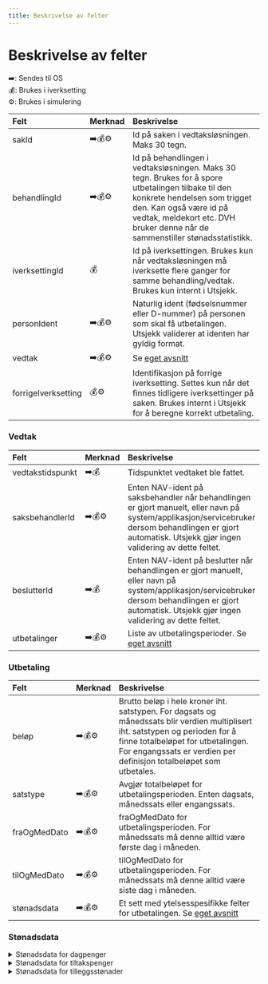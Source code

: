```yaml
---
title: Beskrivelse av felter
---
```


# Beskrivelse av felter

➡️: Sendes til OS<br/>
💰: Brukes i iverksetting<br/>
⚙️: Brukes i simulering<br/>


| Felt                | Merknad | Beskrivelse                                                                                                                                                                                                                                  |
|:--------------------|:--------|:---------------------------------------------------------------------------------------------------------------------------------------------------------------------------------------------------------------------------------------------|
| sakId               | ➡️💰⚙️  | Id på saken i vedtaksløsningen. Maks 30 tegn.                                                                                                                                                                                                |
| behandlingId        | ➡️💰⚙️  | Id på behandlingen i vedtaksløsningen. Maks 30 tegn. Brukes for å spore utbetalingen tilbake til den konkrete hendelsen som trigget den. Kan også være id på vedtak, meldekort etc. DVH bruker denne når de sammenstiller stønadsstatistikk. |
| iverksettingId      | 💰      | Id på iverksettingen. Brukes kun når vedtaksløsningen må iverksette flere ganger for samme behandling/vedtak. Brukes kun internt i Utsjekk.                                                                                                  |
| personIdent         | ➡️💰⚙️  | Naturlig ident (fødselsnummer eller D-nummer) på personen som skal få utbetalingen. Utsjekk validerer at identen har gyldig format.                                                                                                          |
| vedtak              | ➡️💰⚙️  | Se [eget avsnitt](#vedtak)                                                                                                                                                                                                                   |
| forrigeIverksetting | 💰⚙️    | Identifikasjon på forrige iverksetting. Settes kun når det finnes tidligere iverksettinger på saken. Brukes internt i Utsjekk for å beregne korrekt utbetaling.                                                                              |

### Vedtak

| Felt             | Merknad | Beskrivelse                                                                                                                                                                                                |
|:-----------------|:--------|:-----------------------------------------------------------------------------------------------------------------------------------------------------------------------------------------------------------|
| vedtakstidspunkt | ➡️💰    | Tidspunktet vedtaket ble fattet.                                                                                                                                                                           |
| saksbehandlerId  | ➡️💰⚙️  | Enten NAV-ident på saksbehandler når behandlingen er gjort manuelt, eller navn på system/applikasjon/servicebruker dersom behandlingen er gjort automatisk. Utsjekk gjør ingen validering av dette feltet. |
| beslutterId      | ➡️💰    | Enten NAV-ident på beslutter når behandlingen er gjort manuelt, eller navn på system/applikasjon/servicebruker dersom behandlingen er gjort automatisk. Utsjekk gjør ingen validering av dette feltet.     |
| utbetalinger     | ➡️💰⚙️  | Liste av utbetalingsperioder. Se [eget avsnitt](#utbetaling)                                                                                                                                               |


### Utbetaling

| Felt         | Merknad | Beskrivelse                                                                                                                                                                                                                                |
|:-------------|:--------|:-------------------------------------------------------------------------------------------------------------------------------------------------------------------------------------------------------------------------------------------|
| beløp        | ➡️💰⚙️  | Brutto beløp i hele kroner iht. satstypen. For dagsats og månedssats blir verdien multiplisert iht. satstypen og perioden for å finne totalbeløpet for utbetalingen. For engangssats er verdien per definisjon totalbeløpet som utbetales. |
| satstype     | ➡️💰⚙️  | Avgjør totalbeløpet for utbetalingsperioden. Enten dagsats, månedssats eller engangssats.                                                                                                                                                  |
| fraOgMedDato | ➡️💰⚙️  | fraOgMedDato for utbetalingsperioden. For månedssats må denne alltid være første dag i måneden.                                                                                                                                            |
| tilOgMedDato | ➡️💰⚙️  | tilOgMedDato for utbetalingsperioden. For månedssats må denne alltid være siste dag i måneden.                                                                                                                                             |
| stønadsdata  | ➡️💰⚙️  | Et sett med ytelsesspesifikke felter for utbetalingen. Se [eget avsnitt](#stønadsdata)                                                                                                                                                     |

### Stønadsdata

<details>
  <summary>Stønadsdata for dagpenger</summary>

  | Felt         | Merknad | Beskrivelse                                                                                                              |
  |:-------------|:--------|:-------------------------------------------------------------------------------------------------------------------------|
  | stønadstype  | ➡️💰⚙️  | Representerer rettighetstypene Ordinær arbeidssøker, Permittert, Permittert fra fiskeindustri og EØS.                  |
  | ferietillegg | ➡️💰⚙️  | Settes når utbetalingen er et ferietillegg. Kan være enten ordinært ferietillegg eller ferietillegg til en avdød person. |

</details>

<details>
  <summary>Stønadsdata for tiltakspenger</summary>
  | Felt             | Merknad | Beskrivelse                                                             |
  |:-----------------|:--------|:------------------------------------------------------------------------|
  | stønadstype      | ➡️💰⚙️  | Representerer tiltakstypen.                                             |
  | barnetillegg     | ➡️💰⚙️  | Settes til true når utbetalingsperioden gjelder et barnetillegg.        |
  | brukersNavKontor | ➡️💰⚙️  | Enhetsnummeret på NAV-kontoret som brukeren tilhører. Må være 4-sifret. |
</details>

<details>
  <summary>Stønadsdata for tilleggsstønader</summary>
  | Felt             | Merknad | Beskrivelse                                                                                            |
  |:-----------------|:--------|:-------------------------------------------------------------------------------------------------------|
  | stønadstype      | ➡️💰⚙️  | Representerer hvilken stønad utbetalingen gjelder samt visse undergrupper innenfor hver stønad.        |
  | brukersNavKontor | ➡️💰⚙️  | Enhetsnummeret på NAV-kontoret som brukeren tilhører. Må være 4-sifret. Settes kun for reisestønadene. |
</details>